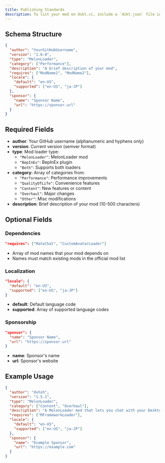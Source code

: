 ```yaml
---
title: Publishing Standards
description: To list your mod on dskt.cc, include a `dskt.json` file in the root of your repository.
---
```


## Schema Structure

```json
{
  "author": "YourGitHubUsername",
  "version": "1.0.0",
  "type": "MelonLoader",
  "category": ["Performance"],
  "description": "A brief description of your mod",
  "requires": ["ModName1", "ModName2"],
  "locale": {
    "default": "en-US",
    "supported": ["en-US", "ja-JP"]
  },
  "sponsor": {
    "name": "Sponsor Name",
    "url": "https://sponsor.url"
  }
}
```

## Required Fields

- **author**: Your GitHub username (alphanumeric and hyphens only)
- **version**: Current version (semver format)
- **type**: Mod loader type:
  - `"MelonLoader"`: MelonLoader mod
  - `"BepInEx"`: BepInEx plugin
  - `"Both"`: Supports both loaders
- **category**: Array of categories from:
  - `"Performance"`: Performance improvements
  - `"QualityOfLife"`: Convenience features
  - `"Content"`: New features or content
  - `"Overhaul"`: Major changes
  - `"Other"`: Misc modifications
- **description**: Brief description of your mod (10-500 characters)

## Optional Fields

### Dependencies
```json
"requires": ["MateChat", "CustomAvatarLoader"]
```
- Array of mod names that your mod depends on
- Names must match existing mods in the official mod list

### Localization
```json
"locale": {
  "default": "en-US",
  "supported": ["en-US", "ja-JP"]
}
```
- **default**: Default language code
- **supported**: Array of supported language codes

### Sponsorship
```json
"sponsor": {
  "name": "Sponsor Name",
  "url": "https://sponsor.url"
}
```
- **name**: Sponsor's name
- **url**: Sponsor's website

## Example Usage

```json
{
  "author": "dvhsh",
  "version": "1.5.1",
  "type": "MelonLoader",
  "category": ["Content", "Overhaul"],
  "description": "A MelonLoader mod that lets you chat with your Desktop Mate using AI! ♪",
  "requires": ["MFrameworkLoader"],
  "locale": {
    "default": "en-US",
    "supported": ["en-US", "ja-JP"]
  },
  "sponsor": {
    "name": "Example Sponsor",
    "url": "https://example.com"
  }
}
```
